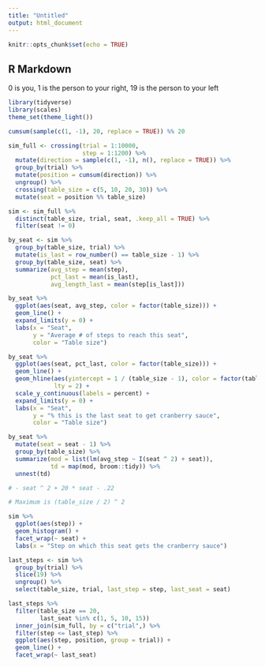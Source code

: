 ```yaml
---
title: "Untitled"
output: html_document
---
```


```r
knitr::opts_chunk$set(echo = TRUE)
```

## R Markdown

0 is you, 1 is the person to your right, 19 is the person to your left

```r
library(tidyverse)
library(scales)
theme_set(theme_light())

cumsum(sample(c(1, -1), 20, replace = TRUE)) %% 20

sim_full <- crossing(trial = 1:10000,
                     step = 1:1200) %>%
  mutate(direction = sample(c(1, -1), n(), replace = TRUE)) %>%
  group_by(trial) %>%
  mutate(position = cumsum(direction)) %>%
  ungroup() %>%
  crossing(table_size = c(5, 10, 20, 30)) %>%
  mutate(seat = position %% table_size)

sim <- sim_full %>%
  distinct(table_size, trial, seat, .keep_all = TRUE) %>%
  filter(seat != 0)
```

```r
by_seat <- sim %>%
  group_by(table_size, trial) %>%
  mutate(is_last = row_number() == table_size - 1) %>%
  group_by(table_size, seat) %>%
  summarize(avg_step = mean(step),
            pct_last = mean(is_last),
            avg_length_last = mean(step[is_last]))

by_seat %>%
  ggplot(aes(seat, avg_step, color = factor(table_size))) +
  geom_line() +
  expand_limits(y = 0) +
  labs(x = "Seat",
       y = "Average # of steps to reach this seat",
       color = "Table size")

by_seat %>%
  ggplot(aes(seat, pct_last, color = factor(table_size))) +
  geom_line() +
  geom_hline(aes(yintercept = 1 / (table_size - 1), color = factor(table_size)),
             lty = 2) +
  scale_y_continuous(labels = percent) +
  expand_limits(y = 0) +
  labs(x = "Seat",
       y = "% this is the last seat to get cranberry sauce",
       color = "Table size")

by_seat %>%
  mutate(seat = seat - 1) %>%
  group_by(table_size) %>%
  summarize(mod = list(lm(avg_step ~ I(seat ^ 2) + seat)),
            td = map(mod, broom::tidy)) %>%
  unnest(td)

# - seat ^ 2 + 20 * seat - .22

# Maximum is (table_size / 2) ^ 2

sim %>%
  ggplot(aes(step)) +
  geom_histogram() +
  facet_wrap(~ seat) +
  labs(x = "Step on which this seat gets the cranberry sauce")

last_steps <- sim %>%
  group_by(trial) %>%
  slice(19) %>%
  ungroup() %>%
  select(table_size, trial, last_step = step, last_seat = seat)

last_steps %>%
  filter(table_size == 20,
         last_seat %in% c(1, 5, 10, 15))
  inner_join(sim_full, by = c("trial",) %>%
  filter(step <= last_step) %>%
  ggplot(aes(step, position, group = trial)) +
  geom_line() +
  facet_wrap(~ last_seat)
```

